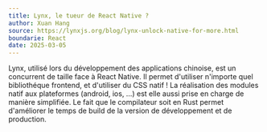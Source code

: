 ```yaml
---
title: Lynx, le tueur de React Native ?
author: Xuan Hang
source: https://lynxjs.org/blog/lynx-unlock-native-for-more.html
boundarie: React
date: 2025-03-05
---
```


Lynx, utilisé lors du développement des applications chinoise, est un concurrent de taille face à React Native. Il permet d'utiliser n'importe quel bibliothéque frontend, et d'utiliser du CSS natif ! La réalisation des modules natif aux plateformes (android, ios, …) est elle aussi prise en charge de manière simplifiée. Le fait que le compilateur soit en Rust permet d'améliorer le temps de build de la version de développement et de production.
